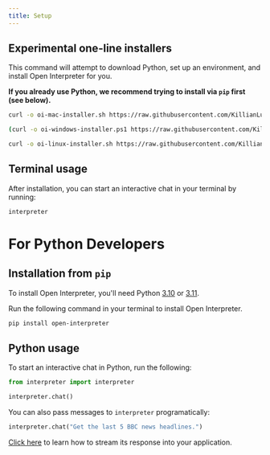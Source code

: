 ```yaml
---
title: Setup
---
```


## Experimental one-line installers

This command will attempt to download Python, set up an environment, and install Open Interpreter for you.

**If you already use Python, we recommend trying to install via `pip` first (see below).**

<CodeGroup>

```bash Mac
curl -o oi-mac-installer.sh https://raw.githubusercontent.com/KillianLucas/open-interpreter/main/installers/oi-mac-installer.sh && chmod +x oi-mac-installer.sh && ./oi-mac-installer.sh && rm oi-mac-installer.sh
```

```bash Windows
(curl -o oi-windows-installer.ps1 https://raw.githubusercontent.com/KillianLucas/open-interpreter/main/installers/oi-windows-installer.ps1 || bitsadmin /transfer "DownloadScript" https://raw.githubusercontent.com/KillianLucas/open-interpreter/main/installers/oi-windows-installer.ps1 %CD%\oi-windows-installer.ps1) && powershell -ExecutionPolicy Bypass -File oi-windows-installer.ps1 && del oi-windows-installer.ps1
```

```bash Linux
curl -o oi-linux-installer.sh https://raw.githubusercontent.com/KillianLucas/open-interpreter/main/installers/oi-linux-installer.sh && chmod +x oi-linux-installer.sh && ./oi-linux-installer.sh && rm oi-linux-installer.sh
```

</CodeGroup>

## Terminal usage

After installation, you can start an interactive chat in your terminal by running:

```bash
interpreter
```


# For Python Developers

## Installation from `pip`

<Info>To install Open Interpreter, you'll need Python [3.10](https://www.python.org/downloads/release/python-3100/) or [3.11](https://www.python.org/downloads/release/python-3110/).</Info>

Run the following command in your terminal to install Open Interpreter.

```bash
pip install open-interpreter
```

## Python usage

To start an interactive chat in Python, run the following:

```python
from interpreter import interpreter

interpreter.chat()
```

You can also pass messages to `interpreter` programatically:

```python
interpreter.chat("Get the last 5 BBC news headlines.")
```

[Click here](/usage/python/streaming-response) to learn how to stream its response into your application.
